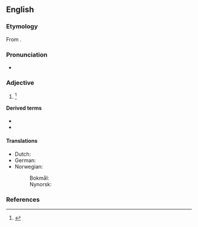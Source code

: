 ==English==

===Etymology===
From {{affix|en|absolute|-istic}}.

===Pronunciation===
* {{a|US}} {{IPA|/ˈæb.səˌluˌtɪs.tɪk/|lang=en}}

===Adjective===
{{en-adj}}

# {{alternative form of|absolutist|lang=en}} {{defdate|First attested in the mid 19<sup>th</sup> century.}}<ref name=SOED>{{R:SOED5|page=9}}</ref>

====Derived terms====
* {{l|en|absolutistical}}
* {{l|en|absolutistically}}

====Translations====
{{trans-top|pertaining to absolutism}}
* Dutch: {{t|nl|absolutistisch}}
* German: {{t+|de|absolutistisch}}
* Norwegian:
*: Bokmål: {{t|no|absolutistisk}}
*: Nynorsk: {{t|nn|absolutistisk}}
{{trans-mid}}
{{trans-bottom}}

===References===
<references/>